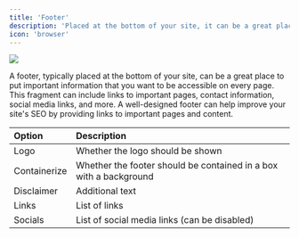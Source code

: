 ```yaml
---
title: 'Footer'
description: 'Placed at the bottom of your site, it can be a great place to put additional links.'
icon: 'browser'
---
```


<Frame>
  <img src="/images/fragments/footer.png" />
</Frame>

A footer, typically placed at the bottom of your site, can be a great place to put important information that you want to be accessible on every page. This fragment can include links to important pages, contact information, social media links, and more. A well-designed footer can help improve your site's SEO by providing links to important pages and content. 

| Option | Description |
| :--- | :--- |
| Logo | Whether the logo should be shown |
| Containerize | Whether the footer should be contained in a box with a background |
| Disclaimer | Additional text |
| Links | List of links |
| Socials | List of social media links (can be disabled) |
